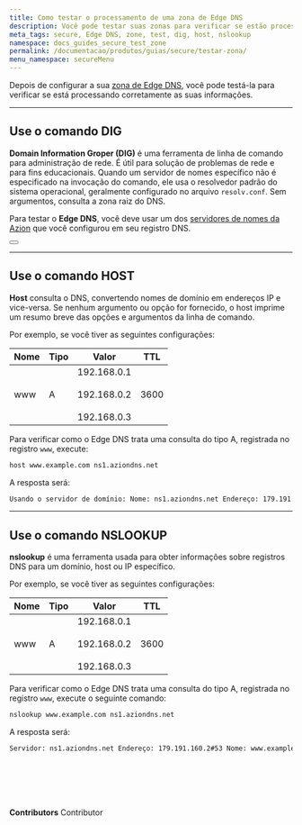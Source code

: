 ```yaml
---
title: Como testar o processamento de uma zona de Edge DNS
description: Você pode testar suas zonas para verificar se estão processando as informações corretamente.
meta_tags: secure, Edge DNS, zone, test, dig, host, nslookup
namespace: docs_guides_secure_test_zone
permalink: /documentacao/produtos/guias/secure/testar-zona/
menu_namespace: secureMenu
---
```



Depois de configurar a sua [zona de Edge DNS](/pt-br/documentacao/produtos/guias/secure/edge-dns-definir-main-settings/), você pode testá-la para verificar se está processando corretamente as suas informações.

---

## Use o comando DIG

**Domain Information Groper (DIG)** é uma ferramenta de linha de comando para administração de rede. É útil para solução de problemas de rede e para fins educacionais. Quando um servidor de nomes específico não é especificado na invocação do comando, ele usa o resolvedor padrão do sistema operacional, geralmente configurado no arquivo `resolv.conf`. Sem argumentos, consulta a zona raiz do DNS.

Para testar o **Edge DNS**, você deve usar um dos [servidores de nomes da Azion](/pt-br/documentacao/produtos/edge-dns/#configurar-o-edge-dns-para-responder-pelos-seus-dominios) que você configurou em seu registro DNS.

<Button href="/pt-br/documentacao/produtos/guias/executar-o-comando-dig/" text="ir para o guia do comando dig" variant="secondary"></Button>

---

## Use o comando HOST

**Host** consulta o DNS, convertendo nomes de domínio em endereços IP e vice-versa. Se nenhum argumento ou opção for fornecido, o host imprime um resumo breve das opções e argumentos da linha de comando.

Por exemplo, se você tiver as seguintes configurações:

| Nome | Tipo | Valor                                               | TTL  |
|------|------|-----------------------------------------------------|------|
| www  | A    | 192.168.0.1<br /><br /> 192.168.0.2<br /><br /> 192.168.0.3 | 3600 |

Para verificar como o Edge DNS trata uma consulta do tipo A, registrada no registro `www`, execute:

```bash
host www.example.com ns1.aziondns.net
```

A resposta será:

```bash
Usando o servidor de domínio: Nome: ns1.aziondns.net Endereço: 179.191.160.2#53 Aliases: www.example.com tem endereço 192.168.0.1 www.example.com tem endereço 192.168.0.2 www.example.com tem endereço 192.168.0.3
```

---

## Use o comando NSLOOKUP

**nslookup** é uma ferramenta usada para obter informações sobre registros DNS para um domínio, host ou IP específico.

Por exemplo, se você tiver as seguintes configurações:

| Nome | Tipo | Valor                                               | TTL  |
|------|------|-----------------------------------------------------|------|
| www  | A    | 192.168.0.1<br /><br /> 192.168.0.2<br /><br /> 192.168.0.3 | 3600 |

Para verificar como o Edge DNS trata uma consulta do tipo A, registrada no registro `www`, execute o seguinte comando:

```bash
nslookup www.example.com ns1.aziondns.net
```

A resposta será:

```bash
Servidor: ns1.aziondns.net Endereço: 179.191.160.2#53 Nome: www.example.com Endereço: 192.168.0.1 Nome: www.example.com Endereço: 192.168.0.2 Nome: www.example.com Endereço: 192.168.0.3
```
<br /><br />
---

**Contributors** <ContributorList>Contributor</ContributorList>

